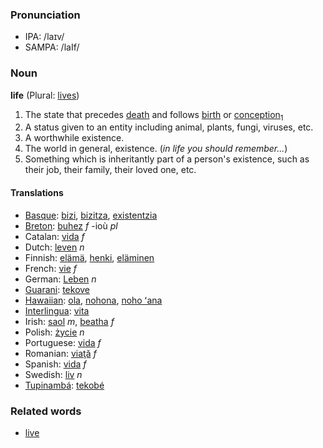 ===Pronunciation===
*IPA: /laɪv/
*SAMPA: /laIf/

===Noun===
'''life''' (Plural: [[lives]])

#The state that precedes [[death]] and follows [[birth]] or [[conception]]<sub>1</sub>
#A status given to an entity including animal, plants, fungi, viruses, etc.
#A worthwhile existence.
#The world in general, existence. (''in life you should remember...'') 
#Something which is inheritantly part of a person's existence, such as their job, their family, their loved one, etc.

====Translations====
*[[Basque]]: [[bizi]], [[bizitza]], [[existentzia]]
*[[Breton]]: [[buhez]] ''f'' -ioù ''pl''
*Catalan: [[vida]] ''f''
*Dutch: [[leven]] ''n''
*Finnish: [[elämä]], [[henki]], [[eläminen]]
*French: [[vie]] ''f''
*German: [[Leben]] ''n''
*[[Guarani]]: [[tekove]]
*[[Hawaiian]]: [[ola]], [[nohona]], [[noho ʻana]]
*[[Interlingua]]: [[vita]]
*Irish: [[saol]] ''m'', [[beatha]] ''f''
*Polish: [[życie]] ''n''
*Portuguese: [[vida]] ''f''
*Romanian: [[viaţă]] ''f''
*Spanish: [[vida]] ''f''
*Swedish: [[liv]] ''n''
*[[Tupinambá]]: [[tekobé]]

===Related words===
*[[live]]
